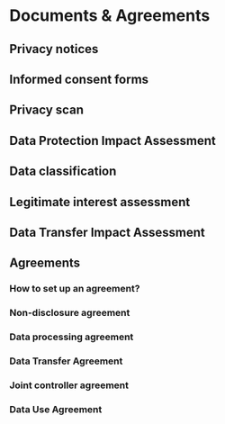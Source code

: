 # Documents & Agreements {#legal-documents}

## Privacy notices {#privacy-notices}

## Informed consent forms {#informed-consent-forms}

## Privacy scan {#privacy-scan}

## Data Protection Impact Assessment {#dpia}

## Data classification {#data-classification}

## Legitimate interest assessment {#legitimate-interest-assessment}

## Data Transfer Impact Assessment {#dtia}

## Agreements {#agreements}

### How to set up an agreement? {#set-up-agreements}

### Non-disclosure agreement {#nda}

### Data processing agreement {#data-processing-agreement}

### Data Transfer Agreement {#data-transfer-agreement}

### Joint controller agreement {#joint-controller-agreement}

### Data Use Agreement {#user-agreement}
